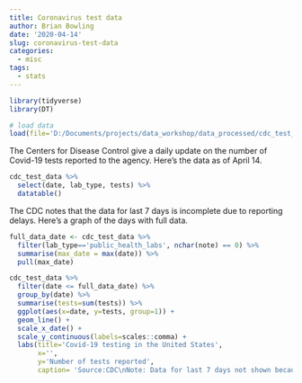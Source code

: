 ```yaml
---
title: Coronavirus test data
author: Brian Bowling
date: '2020-04-14'
slug: coronavirus-test-data
categories:
  - misc
tags:
  - stats
---
```


```r

library(tidyverse)
library(DT)

# load data
load(file='D:/Documents/projects/data_workshop/data_processed/cdc_test_data.RData')

```


The Centers for Disease Control give a daily update on the number of Covid-19 tests reported to the agency. Here's the data as of April 14.

```r

cdc_test_data %>% 
  select(date, lab_type, tests) %>% 
  datatable()


```

The CDC notes that the data for last 7 days is incomplete due to reporting delays. Here's a graph of the days with full data.

```r

full_data_date <- cdc_test_data %>% 
  filter(lab_type=='public_health_labs', nchar(note) == 0) %>% 
  summarise(max_date = max(date)) %>% 
  pull(max_date)

cdc_test_data %>% 
  filter(date <= full_data_date) %>% 
  group_by(date) %>% 
  summarise(tests=sum(tests)) %>% 
  ggplot(aes(x=date, y=tests, group=1)) +
  geom_line() +
  scale_x_date() +
  scale_y_continuous(labels=scales::comma) +
  labs(title='Covid-19 testing in the United States',
       x='',
       y='Number of tests reported',
       caption= 'Source:CDC\nNote: Data for last 7 days not shown because CDC says it\'s incomplete.\nThe periodic drops occur on weekends.')


```

